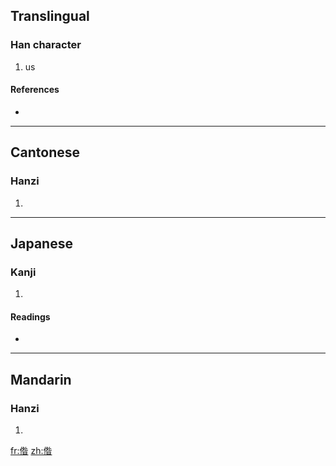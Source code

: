 ==Translingual==

===Han character===
{{Han char|rn=9|rad=人|as=09|sn=11|four=2826<sub>4</sub>|canj=人竹人日 (OHOA), 人竹卜日 (OHYA)}}

# us

====References====
* {{Han ref|kx=0112.071|dkj=00923|hdz=10194.040|uh=507A|ud=20602|bh=B0AF|bd=45231}}

----

==Cantonese==

===Hanzi===
{{yue-hanzi|jyut=|y=ja1}}

# {{defn|Cantonese}}

----

==Japanese==

===Kanji===
{{ja-kanji|grade=|rs=人09}}

# {{defn|Japanese}}

====Readings====
* {{ja-readings|on=[[さん]] (san)|kun=}}

----

==Mandarin==

===Hanzi===
{{cmn-hanzi|pin=[[zá]] ([[za2]])|wg=tsa<sup>2</sup>}}

# {{defn|Mandarin}}

[[fr:偺]]
[[zh:偺]]
